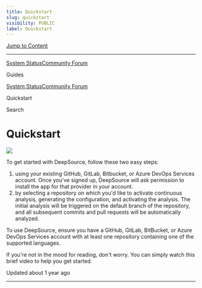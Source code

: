 ```yaml
---
title: Quickstart
slug: quickstart
visibility: PUBLIC
label: Quickstart
---
```


[Jump to Content](#content)

---

[System Status](https://deepsourcestatus.com/)[Community Forum](https://discuss.deepsource.com/)

Guides

[System Status](https://deepsourcestatus.com/)[Community Forum](https://discuss.deepsource.com/)

Quickstart

Search

# Quickstart

![](https://files.readme.io/fd704d2-small-QuickStart_Header_Banner_2000x650.png)

To get started with DeepSource, follow these two easy steps:

1.  using your existing GitHub, GitLab, Bitbucket, or Azure DevOps Services account. Once you've signed up, DeepSource will ask permission to install the app for that provider in your account.
2.  by selecting a repository on which you'd like to activate continuous analysis, generating the configuration, and activating the analysis. The initial analysis will be triggered on the default branch of the repository, and all subsequent commits and pull requests will be automatically analyzed.

To use DeepSource, ensure you have a GitHub, GitLab, BitBucket, or Azure DevOps Services account with at least one repository containing one of the supported languages.

If you're not in the mood for reading, don't worry. You can simply watch this brief video to help you get started.

Updated about 1 year ago

---
